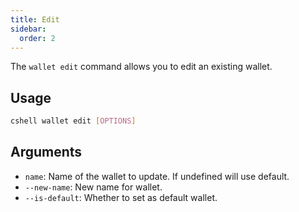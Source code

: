 ```yaml
---
title: Edit 
sidebar:
  order: 2
---
```


The `wallet edit` command allows you to edit an existing wallet.

## Usage

```bash
cshell wallet edit [OPTIONS]
```

## Arguments

- `name`: Name of the wallet to update. If undefined will use default.
- `--new-name`: New name for wallet.
- `--is-default`: Whether to set as default wallet.


